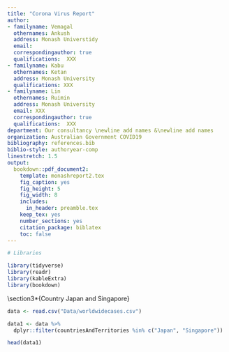 ```yaml
---
title: "Corona Virus Report"
author:
- familyname: Vemagal
  othernames: Ankush
  address: Monash Universtidy
  email: 
  correspondingauthor: true
  qualifications:  XXX
- familyname: Kabu
  othernames: Ketan
  address: Monash University
  qualifications: XXX
- familyname: Lin
  othernames: Ruimin
  address: Monash University
  email: XXX
  correspondingauthor: true
  qualifications:  XXX
department: Our consultancy \newline add names &\newline add names
organization: Australian Government COVID19
bibliography: references.bib
biblio-style: authoryear-comp
linestretch: 1.5
output:
  bookdown::pdf_document2:
    template: monashreport2.tex
    fig_caption: yes
    fig_height: 5
    fig_width: 8
    includes:
      in_header: preamble.tex
    keep_tex: yes
    number_sections: yes
    citation_package: biblatex
    toc: false
---
```


```r
# Libraries

library(tidyverse)
library(readr)
library(kableExtra)
library(bookdown)

```



\section*{Country XX1 and YY1"}

\section*{Country XX2 and YY2}

\section3*{Country Japan and Singapore}

```r
data <- read.csv("Data/worldwidecases.csv")
```

```r

data1 <- data %>% 
  dplyr::filter(countriesAndTerritories %in% c("Japan", "Singapore"))

head(data1)
```



